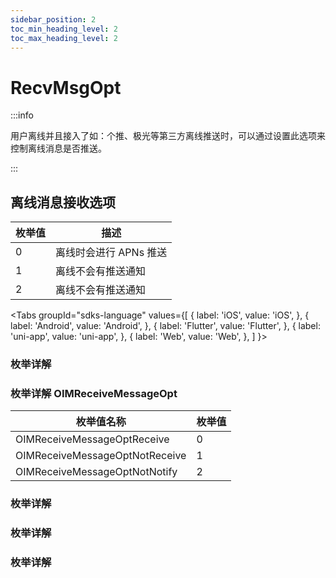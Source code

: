 ```yaml
---
sidebar_position: 2
toc_min_heading_level: 2
toc_max_heading_level: 2
---
```


# RecvMsgOpt

:::info

用户离线并且接入了如：个推、极光等第三方离线推送时，可以通过设置此选项来控制离线消息是否推送。

:::

## 离线消息接收选项

| 枚举值 | 描述                   |
| ------ | ---------------------- |
| 0      | 离线时会进行 APNs 推送 |
| 1      | 离线不会有推送通知     |
| 2      | 离线不会有推送通知     |

<Tabs
groupId="sdks-language"
values={[
{ label: 'iOS', value: 'iOS', },
{ label: 'Android', value: 'Android', },
{ label: 'Flutter', value: 'Flutter', },
{ label: 'uni-app', value: 'uni-app', },
{ label: 'Web', value: 'Web', },
]
}>

<TabItem value="Flutter">

### 枚举详解

</TabItem>

<TabItem value="iOS">

### 枚举详解 OIMReceiveMessageOpt

| 枚举值名称                     | 枚举值 |
| ------------------------------ | ------ |
| OIMReceiveMessageOptReceive    | 0      |
| OIMReceiveMessageOptNotReceive | 1      |
| OIMReceiveMessageOptNotNotify  | 2      |

</TabItem>

<TabItem value="Android">

### 枚举详解

</TabItem>

<TabItem value="Web">

### 枚举详解

</TabItem>

<TabItem value="uni-app">

### 枚举详解

</TabItem>

</Tabs>
